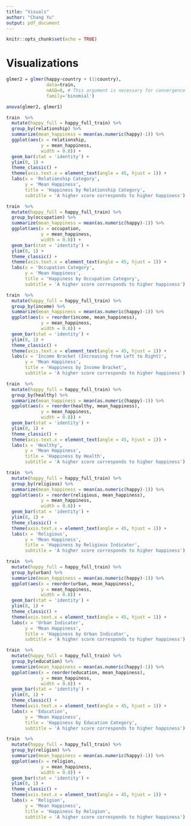 ```yaml
---
title: "Visuals"
author: "Chang Yu"
output: pdf_document
---
```


```r
knitr::opts_chunk$set(echo = TRUE)
```
# Visualizations
```r
glmer2 = glmer(happy~country + (1|country),
               data=train,
               nAGQ=0, # This argument is necessary for convergence
               family='binomial')

anova(glmer2, glmer1)
```

```r
train  %>% 
  mutate(happy_full = happy_full_train) %>%
  group_by(relationship) %>% 
  summarize(mean_happiness = mean(as.numeric(happy)-1)) %>% 
  ggplot(aes(x = relationship,
             y = mean_happiness,
             width = 0.8)) + 
  geom_bar(stat = 'identity') + 
  ylim(0, 1) +
  theme_classic() + 
  theme(axis.text.x = element_text(angle = 45, hjust = 1)) + 
  labs(x = 'Relationship Category',
       y = 'Mean Happiness', 
       title = 'Happiness by Relationship Category',
       subtitle = 'A higher score corresponds to higher happiness')
```

```r
train  %>% 
  mutate(happy_full = happy_full_train) %>%
  group_by(occupation) %>% 
  summarize(mean_happiness = mean(as.numeric(happy)-1)) %>% 
  ggplot(aes(x = occupation,
             y = mean_happiness,
             width = 0.8)) + 
  geom_bar(stat = 'identity') + 
  ylim(0, 1) +
  theme_classic() + 
  theme(axis.text.x = element_text(angle = 45, hjust = 1)) + 
  labs(x = 'Occupation Category',
       y = 'Mean Happiness', 
       title = 'Happiness by Occupation Category',
       subtitle = 'A higher score corresponds to higher happiness')
```

```r
train  %>% 
  mutate(happy_full = happy_full_train) %>%
  group_by(income) %>% 
  summarize(mean_happiness = mean(as.numeric(happy)-1)) %>% 
  ggplot(aes(x = reorder(income, mean_happiness),
             y = mean_happiness,
             width = 0.8)) + 
  geom_bar(stat = 'identity') + 
  ylim(0, 1) +
  theme_classic() + 
  theme(axis.text.x = element_text(angle = 45, hjust = 1)) + 
  labs(x = 'Income Bracket (Increasing from Left to Right)',
       y = 'Mean Happiness', 
       title = 'Happiness by Income Bracket',
       subtitle = 'A higher score corresponds to higher happiness')
```

```r
train  %>% 
  mutate(happy_full = happy_full_train) %>%
  group_by(healthy) %>% 
  summarize(mean_happiness = mean(as.numeric(happy)-1)) %>% 
  ggplot(aes(x = reorder(healthy, mean_happiness),
             y = mean_happiness,
             width = 0.8)) + 
  geom_bar(stat = 'identity') + 
  ylim(0, 1) +
  theme_classic() + 
  theme(axis.text.x = element_text(angle = 45, hjust = 1)) + 
  labs(x = 'Healthy',
       y = 'Mean Happiness', 
       title = 'Happiness by Health',
       subtitle = 'A higher score corresponds to higher happiness')
```

```r
train  %>% 
  mutate(happy_full = happy_full_train) %>%
  group_by(religious) %>% 
  summarize(mean_happiness = mean(as.numeric(happy)-1)) %>% 
  ggplot(aes(x = reorder(religious, mean_happiness),
             y = mean_happiness,
             width = 0.8)) + 
  geom_bar(stat = 'identity') + 
  ylim(0, 1) +
  theme_classic() + 
  theme(axis.text.x = element_text(angle = 45, hjust = 1)) + 
  labs(x = 'Religious',
       y = 'Mean Happiness', 
       title = 'Happiness by Religious Indicator',
       subtitle = 'A higher score corresponds to higher happiness')
```

```r
train  %>% 
  mutate(happy_full = happy_full_train) %>%
  group_by(urban) %>% 
  summarize(mean_happiness = mean(as.numeric(happy)-1)) %>% 
  ggplot(aes(x = reorder(urban, mean_happiness),
             y = mean_happiness,
             width = 0.8)) + 
  geom_bar(stat = 'identity') + 
  ylim(0, 1) +
  theme_classic() + 
  theme(axis.text.x = element_text(angle = 45, hjust = 1)) + 
  labs(x = 'Urban Indicator',
       y = 'Mean Happiness', 
       title = 'Happiness by Urban Indicator',
       subtitle = 'A higher score corresponds to higher happiness')
```

```r
train  %>% 
  mutate(happy_full = happy_full_train) %>%
  group_by(education) %>% 
  summarize(mean_happiness = mean(as.numeric(happy)-1)) %>% 
  ggplot(aes(x = reorder(education, mean_happiness),
             y = mean_happiness,
             width = 0.8)) + 
  geom_bar(stat = 'identity') + 
  ylim(0, 1) +
  theme_classic() + 
  theme(axis.text.x = element_text(angle = 45, hjust = 1)) + 
  labs(x = 'Education',
       y = 'Mean Happiness', 
       title = 'Happiness by Education Category',
       subtitle = 'A higher score corresponds to higher happiness')
```

```r
train  %>% 
  mutate(happy_full = happy_full_train) %>%
  group_by(religion) %>% 
  summarize(mean_happiness = mean(as.numeric(happy)-1)) %>% 
  ggplot(aes(x = religion,
             y = mean_happiness,
             width = 0.8)) + 
  geom_bar(stat = 'identity') + 
  ylim(0, 1) +
  theme_classic() + 
  theme(axis.text.x = element_text(angle = 45, hjust = 1)) + 
  labs(x = 'Religion',
       y = 'Mean Happiness', 
       title = 'Happiness by Religion',
       subtitle = 'A higher score corresponds to higher happiness')
```

